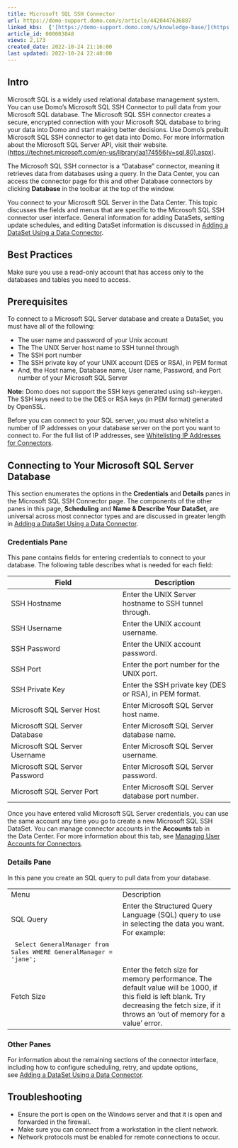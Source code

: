 ```yaml
---
title: Microsoft SQL SSH Connector
url: https://domo-support.domo.com/s/article/4420447636887
linked_kbs:  ['[https://domo-support.domo.com/s/knowledge-base/](https://domo-support.domo.com/s/knowledge-base/)', '[https://domo-support.domo.com/s/](https://domo-support.domo.com/s/)', '[https://domo-support.domo.com/s/topic/0TO5w000000ZammGAC](https://domo-support.domo.com/s/topic/0TO5w000000ZammGAC)', '[https://domo-support.domo.com/s/topic/0TO5w000000ZanLGAS](https://domo-support.domo.com/s/topic/0TO5w000000ZanLGAS)', '[https://domo-support.domo.com/s/topic/0TO5w000000ZaojGAC](https://domo-support.domo.com/s/topic/0TO5w000000ZaojGAC)', '[https://domo-support.domo.com/s/article/360042926274](https://domo-support.domo.com/s/article/360042926274)', '[https://domo-support.domo.com/s/article/360043630093](https://domo-support.domo.com/s/article/360043630093)', '[https://domo-support.domo.com/s/article/360042926054](https://domo-support.domo.com/s/article/360042926054)', '[https://domo-support.domo.com/s/article/4420447636887](https://domo-support.domo.com/s/article/4420447636887)', '[https://domo-support.domo.com/s/topic/0TO5w000000ZaojGAC/database-connectors](https://domo-support.domo.com/s/topic/0TO5w000000ZaojGAC/database-connectors)', '[https://domo-support.domo.com/s/article/360043429933](https://domo-support.domo.com/s/article/360043429933)', '[https://domo-support.domo.com/s/article/360043429953](https://domo-support.domo.com/s/article/360043429953)', '[https://domo-support.domo.com/s/article/360042925494](https://domo-support.domo.com/s/article/360042925494)', '[https://domo-support.domo.com/s/article/4408174643607](https://domo-support.domo.com/s/article/4408174643607)', '[https://domo-support.domo.com/s/article/360043429913](https://domo-support.domo.com/s/article/360043429913)', '[https://domo-support.domo.com/s/login/](https://domo-support.domo.com/s/login/)']
article_id: 000003848
views: 2,173
created_date: 2022-10-24 21:16:00
last updated: 2022-10-24 22:40:00
---
```





Intro
------


Microsoft SQL is a widely used relational database management system. You can use Domo's Microsoft SQL SSH Connector to pull data from your Microsoft SQL database. The Microsoft SQL SSH connector creates a secure, encrypted connection with your Microsoft SQL database to bring your data into Domo and start making better decisions. Use Domo's prebuilt Microsoft SQL SSH connector to get data into Domo. For more information about the Microsoft SQL Server API, visit their website. (<https://technet.microsoft.com/en-us/library/aa174556(v=sql.80).aspx>).


The Microsoft SQL SSH connector is a "Database" connector, meaning it retrieves data from databases using a query. In the Data Center, you can access the connector page for this and other Database connectors by clicking **Database** in the toolbar at the top of the window.


You connect to your Microsoft SQL Server in the Data Center. This topic discusses the fields and menus that are specific to the Microsoft SQL SSH connector user interface. General information for adding DataSets, setting update schedules, and editing DataSet information is discussed in [Adding a DataSet Using a Data Connector](/s/article/360042926274 "Adding a DataSet Using a Data Connector").


Best Practices
--------------


Make sure you use a read-only account that has access only to the databases and tables you need to access.


Prerequisites
-------------


To connect to a Microsoft SQL Server database and create a DataSet, you must have all of the following:


* The user name and password of your Unix account
* The The UNIX Server host name to SSH tunnel through
* The SSH port number
* The SSH private key of your UNIX account (DES or RSA), in PEM format
* And, the Host name, Database name, User name, Password, and Port number of your Microsoft SQL Server







**Note:** Domo does not support the SSH keys generated using ssh-keygen. The SSH keys need to be the DES or RSA keys (in PEM format) generated by OpenSSL.



Before you can connect to your SQL server, you must also whitelist a number of IP addresses on your database server on the port you want to connect to. For the full list of IP addresses, see [Whitelisting IP Addresses for Connectors](/s/article/360043630093 "Whitelisting IP Addresses for Connectors").


Connecting to Your Microsoft SQL Server Database
------------------------------------------------


This section enumerates the options in the **Credentials** and **Details** panes in the Microsoft SQL SSH Connector page. The components of the other panes in this page, **Scheduling** and **Name & Describe Your DataSet**, are universal across most connector types and are discussed in greater length in [Adding a DataSet Using a Data Connector](/s/article/360042926274 "Adding a DataSet Using a Data Connector").


### Credentials Pane


This pane contains fields for entering credentials to connect to your database. The following table describes what is needed for each field:  




| Field | Description |
| --- | --- |
| SSH Hostname | Enter the UNIX Server hostname to SSH tunnel through. |
| SSH Username | Enter the UNIX account username. |
| SSH Password | Enter the UNIX account password. |
| SSH Port | Enter the port number for the UNIX port. |
| SSH Private Key | Enter the SSH private key (DES or RSA), in PEM format. |
| Microsoft SQL Server Host | Enter Microsoft SQL Server host name. |
| Microsoft SQL Server Database | Enter Microsoft SQL Server database name. |
| Microsoft SQL Server Username | Enter Microsoft SQL Server username. |
| Microsoft SQL Server Password | Enter Microsoft SQL Server password. |
| Microsoft SQL Server Port | Enter Microsoft SQL Server database port number. |


Once you have entered valid Microsoft SQL Server credentials, you can use the same account any time you go to create a new Microsoft SQL SSH DataSet. You can manage connector accounts in the **Accounts** tab in the Data Center. For more information about this tab, see [Managing User Accounts for Connectors](/s/article/360042926054 "Managing User Accounts for Connectors").


### Details Pane


In this pane you create an SQL query to pull data from your database.




|  |  |
| --- | --- |
| Menu | Description |
| SQL Query | Enter the Structured Query Language (SQL) query to use in selecting the data you want. For example:
  `Select GeneralManager from Sales WHERE GeneralManager = 'jane';` |
| Fetch Size | Enter the fetch size for memory performance. The default value will be 1000, if this field is left blank. Try decreasing the fetch size, if it throws an 'out of memory for a value' error. |


### Other Panes


For information about the remaining sections of the connector interface, including how to configure scheduling, retry, and update options, see [Adding a DataSet Using a Data Connector](/s/article/360042926274).


Troubleshooting
---------------


* Ensure the port is open on the Windows server and that it is open and forwarded in the firewall.
* Make sure you can connect from a workstation in the client network.
* Network protocols must be enabled for remote connections to occur.
